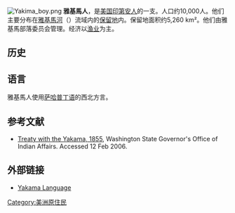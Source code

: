 [[File:Yakima_boy.png|right]]
'''雅基馬人'''，是[[美国|美国]][[印第安人|印第安人]]的一支。人口约10,000人。他们主要分布在[[雅基馬河|雅基馬河]]（{{lang|en|Yakima River}}）流域内的[[保留地|保留地]]内。保留地面积约5,260 km²。他们由雅基馬部落委员会管理。经济以[[渔业|渔业]]为主。

== 历史 ==

== 语言 ==
雅基馬人使用[[萨哈普丁语|萨哈普丁语]]的西北方言。

==参考文献==
* [https://web.archive.org/web/20100617082018/http://www.goia.wa.gov/Treaties/Treaties/yakima.htm Treaty with the Yakama, 1855], Washington State Governor's Office of Indian Affairs. Accessed 12 Feb 2006.

== 外部链接 ==
*[http://www.native-languages.org/yakama.htm Yakama Language] {{Wayback|url=http://www.native-languages.org/yakama.htm |date=20210426022501 }}

[[Category:美洲原住民|Category:美洲原住民]]